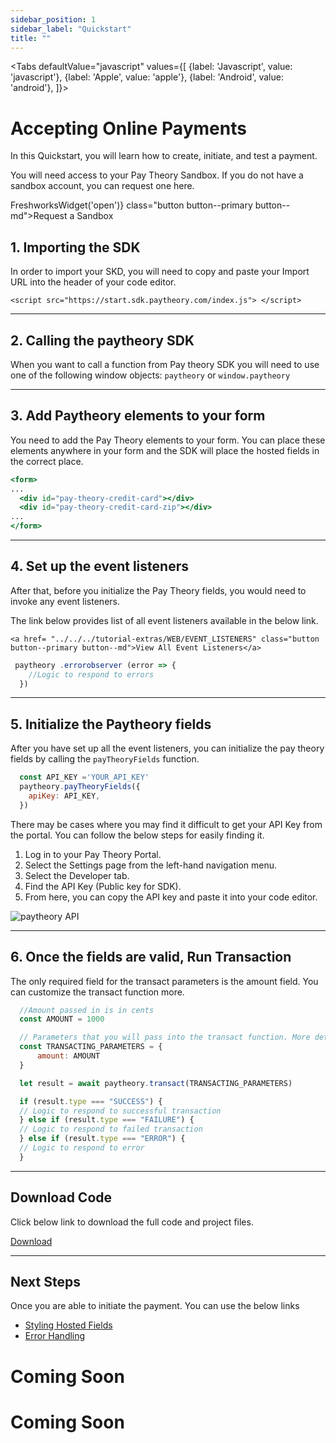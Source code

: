 ```yaml
---
sidebar_position: 1
sidebar_label: "Quickstart"
title: ""
---
```



<Tabs
  defaultValue="javascript"
  values={[
    {label: 'Javascript', value: 'javascript'},
    {label: 'Apple', value: 'apple'},
    {label: 'Android', value: 'android'},
  ]}>
  
  <TabItem value="javascript">
  <h1>Accepting Online Payments</h1>
  <p>In this Quickstart, you will learn how to create, initiate, and test a payment.</p>

  <Admonition type="note"  title="Before you start">
    <p>You will need access to your Pay Theory Sandbox. If you do not have a sandbox account, you can request one here.</p>
    <a onClick={() => FreshworksWidget('open')} class="button button--primary button--md">Request a Sandbox </a>
  </Admonition>

  ## 1. Importing the SDK
  In order to import your SKD, you will need to copy and paste your Import URL into the header of your code editor.

  ```
  <script src="https://start.sdk.paytheory.com/index.js"> </script>
  ```
  ***

  ## 2. Calling the paytheory SDK
  When you want to call a function from Pay theory SDK you will need to use one of the following window objects:
  ` paytheory ` or ` window.paytheory `
  ***

  ## 3. Add Paytheory elements to your form 
  You need to add the Pay Theory elements to your form. You can place these elements anywhere in your form and the SDK will place the hosted fields in the correct place.

  ```jsx
  <form>
  ...
    <div id="pay-theory-credit-card"></div>
    <div id="pay-theory-credit-card-zip"></div>
  ...
  </form>
  ```
  ***

  ## 4. Set up the event listeners
  After that, before you initialize the Pay Theory fields, you would need to invoke any event listeners.

  <Admonition type="tip"  title="Recommended Event Listeners">
    <p>The link below provides list of all event listeners available in the below link.</p>
     
    <a href= "../../../tutorial-extras/WEB/EVENT_LISTENERS" class="button button--primary button--md">View All Event Listeners</a>  
  </Admonition>

  ```jsx
   paytheory .errorobserver (error => {
      //Logic to respond to errors
    })
  ```
  ***

  ## 5. Initialize the Paytheory fields
  After you have set up all the event listeners, you can initialize the pay theory fields by calling the 
  ` payTheoryFields `  function.
  
  ```jsx
    const API_KEY ='YOUR_API_KEY'
    paytheory.payTheoryFields({
      apiKey: API_KEY,
    })
  ```
  <Admonition type="note"  title="Find your API Key from Pay Theory Portal">
    <p>There may be cases where you may find it difficult to get your API Key from the portal. You can follow the below steps for easily finding it.</p>
    <p>  
      <ol>
        <li>Log in to your Pay Theory Portal.</li>
        <li>Select the Settings page from the left-hand navigation menu.</li>
        <li>Select the Developer tab.</li>
        <li>Find the API Key (Public key for SDK).</li>
        <li>From here, you can copy the API key and paste it into your code editor.</li>
      </ol>
    </p>
    </Admonition>
    <img src="/img/paytheory-API.jpg" alt="paytheory API" ></img>

  ***

  ## 6. Once the fields are valid, Run Transaction
  The only required field for the transact parameters is the amount field. You can customize the transact function more.
  ```jsx
    //Amount passed in is in cents
    const AMOUNT = 1000

    // Parameters that you will pass into the transact function. More details below.
    const TRANSACTING_PARAMETERS = { 
        amount: AMOUNT
    }

    let result = await paytheory.transact(TRANSACTING_PARAMETERS)

    if (result.type === "SUCCESS") {
    // Logic to respond to successful transaction
    } else if (result.type === "FAILURE") {
    // Logic to respond to failed transaction
    } else if (result.type === "ERROR") {
    // Logic to respond to error
    }
  ```
  ***


  ## Download Code
  <Admonition type="info" title="Download Full Code">
    <p>Click below link to download the full code and project files.</p>
    <a  target="\_blank" href={require('/static/paytheory.zip').default}  class="button button--primary button--md" download > Download </a>
  </Admonition>

  ***

  ## Next Steps
  Once you are able to initiate the payment. You can use the below links
  * [Styling Hosted Fields](./StylingPayTheoryFields.mdx)
  * [Error Handling](./Errorhandling)



  </TabItem>

  <TabItem value="apple">
  
  <h1 style={{marginTop: "24px"}}>Coming Soon</h1>
  
  </TabItem>
  <TabItem value="android">
  
  <h1 style={{marginTop: "24px"}}>Coming Soon</h1> 
  </TabItem>
</Tabs>






